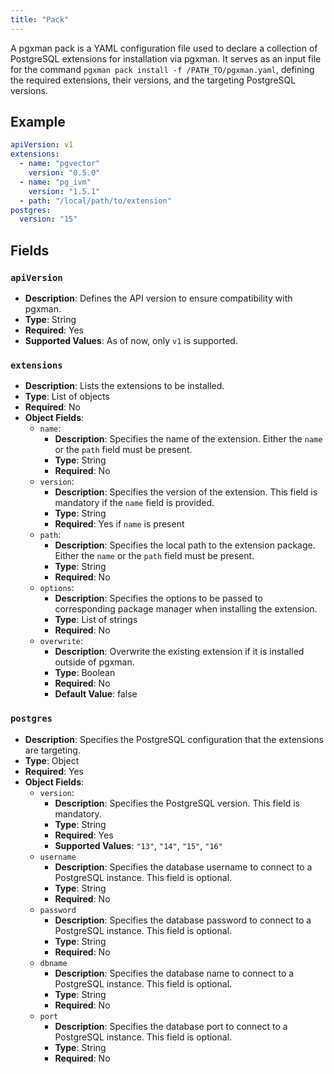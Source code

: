 ```yaml
---
title: "Pack"
---
```


A pgxman pack is a YAML configuration file used to declare a collection of PostgreSQL extensions for installation via pgxman.
It serves as an input file for the command `pgxman pack install -f /PATH_TO/pgxman.yaml`, defining the required extensions, their versions, and the targeting PostgreSQL versions.

## Example

```yaml
apiVersion: v1
extensions:
  - name: "pgvector"
    version: "0.5.0"
  - name: "pg_ivm"
    version: "1.5.1"
  - path: "/local/path/to/extension"
postgres:
  version: "15"
```

## Fields

### `apiVersion`

- **Description**: Defines the API version to ensure compatibility with pgxman.
- **Type**: String
- **Required**: Yes
- **Supported Values**: As of now, only `v1` is supported.

### `extensions`

- **Description**: Lists the extensions to be installed.
- **Type**: List of objects
- **Required**: No
- **Object Fields**:
  - `name`:
    - **Description**: Specifies the name of the extension. Either the `name` or the `path` field must be present.
    - **Type**: String
    - **Required**: No
  - `version`:
    - **Description**: Specifies the version of the extension. This field is mandatory if the `name` field is provided.
    - **Type**: String
    - **Required**: Yes if `name` is present
  - `path`:
    - **Description**: Specifies the local path to the extension package. Either the `name` or the `path` field must be present.
    - **Type**: String
    - **Required**: No
  - `options`:
    - **Description**: Specifies the options to be passed to corresponding package manager when installing the extension.
    - **Type**: List of strings
    - **Required**: No
  - `overwrite`:
    - **Description**: Overwrite the existing extension if it is installed outside of pgxman.
    - **Type**: Boolean
    - **Required**: No
    - **Default Value**: false

### `postgres`

- **Description**: Specifies the PostgreSQL configuration that the extensions are targeting.
- **Type**: Object
- **Required**: Yes
- **Object Fields**:
  - `version`:
    - **Description**: Specifies the PostgreSQL version. This field is mandatory.
    - **Type**: String
    - **Required**: Yes
    - **Supported Values**: `"13"`, `"14"`, `"15"`, `"16"`
  - `username`
    - **Description**: Specifies the database username to connect to a PostgreSQL instance. This field is optional.
    - **Type**: String
    - **Required**: No
  - `password`
    - **Description**: Specifies the database password to connect to a PostgreSQL instance. This field is optional.
    - **Type**: String
    - **Required**: No
  - `dbname`
    - **Description**: Specifies the database name to connect to a PostgreSQL instance. This field is optional.
    - **Type**: String
    - **Required**: No
  - `port`
    - **Description**: Specifies the database port to connect to a PostgreSQL instance. This field is optional.
    - **Type**: String
    - **Required**: No
